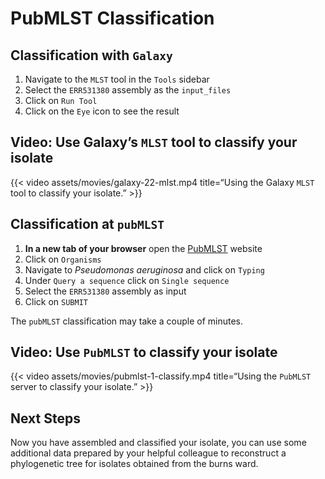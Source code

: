 # PubMLST Classification { #sec-pubmlst }

## Classification with `Galaxy`

1. Navigate to the `MLST` tool in the `Tools` sidebar
2. Select the `ERR531380` assembly as the `input_files`
3. Click on `Run Tool`
4. Click on the `Eye` icon to see the result

::: { .callout-note }
## Video: Use Galaxy's `MLST` tool to classify your isolate

{{< video assets/movies/galaxy-22-mlst.mp4 title="Using the Galaxy `MLST` tool to classify your isolate." >}}
:::

## Classification at `pubMLST`

1. **In a new tab of your browser** open the [PubMLST](https://pubmlst.org/) website
2. Click on `Organisms`
3. Navigate to _Pseudomonas aeruginosa_ and click on `Typing`
4. Under `Query a sequence` click on `Single sequence`
5. Select the `ERR531380` assembly as input
6. Click on `SUBMIT`

::: { .callout-warning }
The `pubMLST` classification may take a couple of minutes.
:::

::: { .callout-note }
## Video: Use `PubMLST` to classify your isolate

{{< video assets/movies/pubmlst-1-classify.mp4 title="Using the `PubMLST` server to classify your isolate." >}}
:::



## Next Steps

Now you have assembled and classified your isolate, you can use some additional data prepared by your helpful colleague to reconstruct a phylogenetic tree for isolates obtained from the burns ward.